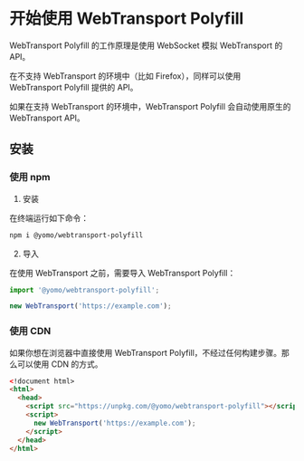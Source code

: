 
<H1>开始使用 WebTransport Polyfill</H1>

WebTransport Polyfill 的工作原理是使用 WebSocket 模拟 WebTransport 的 API。

在不支持 WebTransport 的环境中（比如 Firefox），同样可以使用 WebTransport Polyfill 提供的 API。

如果在支持 WebTransport 的环境中，WebTransport Polyfill 会自动使用原生的 WebTransport API。

<H2>安装</H2>
<H3>使用 npm</H3>

1. 安装

在终端运行如下命令：

```bash
npm i @yomo/webtransport-polyfill
```

2. 导入

在使用 WebTransport 之前，需要导入 WebTransport Polyfill：

```js
import '@yomo/webtransport-polyfill';

new WebTransport('https://example.com');
```

<H3>使用 CDN</H3>

如果你想在浏览器中直接使用 WebTransport Polyfill，不经过任何构建步骤。那么可以使用 CDN 的方式。

```html
<!document html>
<html>
  <head>
    <script src="https://unpkg.com/@yomo/webtransport-polyfill"></script>
    <script>
      new WebTransport('https://example.com');
    </script>
  </head>
</html>
```
